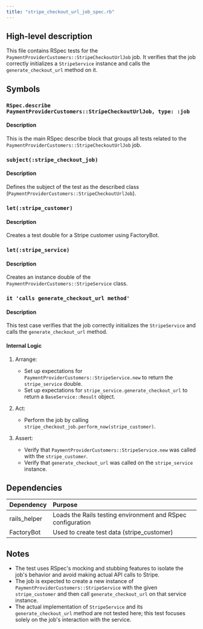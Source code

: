 ```yaml
---
title: "stripe_checkout_url_job_spec.rb"
---
```


## High-level description
This file contains RSpec tests for the `PaymentProviderCustomers::StripeCheckoutUrlJob` job. It verifies that the job correctly initializes a `StripeService` instance and calls the `generate_checkout_url` method on it.

## Symbols

### `RSpec.describe PaymentProviderCustomers::StripeCheckoutUrlJob, type: :job`
#### Description
This is the main RSpec describe block that groups all tests related to the `PaymentProviderCustomers::StripeCheckoutUrlJob` job.

### `subject(:stripe_checkout_job)`
#### Description
Defines the subject of the test as the described class (`PaymentProviderCustomers::StripeCheckoutUrlJob`).

### `let(:stripe_customer)`
#### Description
Creates a test double for a Stripe customer using FactoryBot.

### `let(:stripe_service)`
#### Description
Creates an instance double of the `PaymentProviderCustomers::StripeService` class.

### `it 'calls generate_checkout_url method'`
#### Description
This test case verifies that the job correctly initializes the `StripeService` and calls the `generate_checkout_url` method.

#### Internal Logic
1. Arrange:
   - Set up expectations for `PaymentProviderCustomers::StripeService.new` to return the `stripe_service` double.
   - Set up expectations for `stripe_service.generate_checkout_url` to return a `BaseService::Result` object.

2. Act:
   - Perform the job by calling `stripe_checkout_job.perform_now(stripe_customer)`.

3. Assert:
   - Verify that `PaymentProviderCustomers::StripeService.new` was called with the `stripe_customer`.
   - Verify that `generate_checkout_url` was called on the `stripe_service` instance.

## Dependencies
| Dependency | Purpose |
|:-----------|:--------|
| rails_helper | Loads the Rails testing environment and RSpec configuration |
| FactoryBot | Used to create test data (stripe_customer) |

## Notes
- The test uses RSpec's mocking and stubbing features to isolate the job's behavior and avoid making actual API calls to Stripe.
- The job is expected to create a new instance of `PaymentProviderCustomers::StripeService` with the given `stripe_customer` and then call `generate_checkout_url` on that service instance.
- The actual implementation of `StripeService` and its `generate_checkout_url` method are not tested here; this test focuses solely on the job's interaction with the service.